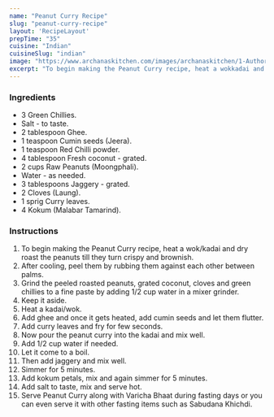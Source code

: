 ---
name: "Peanut Curry Recipe"
slug: "peanut-curry-recipe"
layout: 'RecipeLayout'
prepTime: "35"
cuisine: "Indian"
cuisineSlug: "indian"
image: "https://www.archanaskitchen.com/images/archanaskitchen/1-Author/Raksha_Kamat/Peanut_Curry.jpg"
excerpt: "To begin making the Peanut Curry recipe, heat a wokkadai and dry roast the peanuts till they turn crispy and brownish"
---

### Ingredients

- 3 Green Chillies.
- Salt - to taste.
- 2 tablespoon Ghee.
- 1 teaspoon Cumin seeds (Jeera).
- 1 teaspoon Red Chilli powder.
- 4 tablespoon Fresh coconut - grated.
- 2 cups Raw Peanuts (Moongphali).
- Water - as needed.
- 3 tablespoons Jaggery - grated.
- 2 Cloves (Laung).
- 1 sprig Curry leaves.
- 4 Kokum (Malabar Tamarind).

### Instructions

1. To begin making the Peanut Curry recipe, heat a wok/kadai and dry roast the peanuts till they turn crispy and brownish.
1. After cooling, peel them by rubbing them against each other between palms.
1. Grind the peeled roasted peanuts, grated coconut, cloves and green chillies to a fine paste by adding 1/2 cup water in a mixer grinder.
1. Keep it aside.
1. Heat a kadai/wok.
1. Add ghee and once it gets heated, add cumin seeds and let them flutter.
1. Add curry leaves and fry for few seconds.
1. Now pour the peanut curry into the kadai and mix well.
1. Add 1/2 cup water if needed.
1. Let it come to a boil.
1. Then add jaggery and mix well.
1. Simmer for 5 minutes.
1. Add kokum petals, mix and again simmer for 5 minutes.
1. Add salt to taste, mix and serve hot.
1. Serve Peanut Curry along with Varicha Bhaat during fasting days or you can even serve it with other fasting items such as Sabudana Khichdi.
